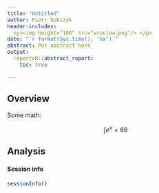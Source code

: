 ```yaml
---
title: "Untitled"
author: Piotr Sobczyk
header-includes:
  <p><img height="100" src="wroclaw.png"/> </p>
date: "`r format(Sys.time(), '%x')`"
abstract: Put abstract here
output:
  reporteR::abstract_report:
    toc: true

---
```



## Overview

Some math:

$$ \int e^x = 69$$

## Analysis


#### Session info
```r
sessionInfo()
```